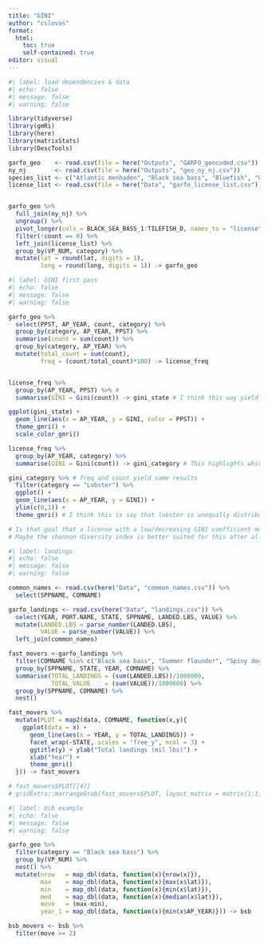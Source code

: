 ```yaml
---
title: "GINI"
author: "cslovas"
format: 
  html:
    toc: true
    self-contained: true
editor: visual
---
```

```r
#| label: load dependencies & data
#| echo: false
#| message: false
#| warning: false

library(tidyverse)
library(gmRi)
library(here)
library(matrixStats)
library(DescTools)

garfo_geo    <- read.csv(file = here("Outputs", "GARFO_geocoded.csv"))
ny_nj        <- read.csv(file = here("Outputs", "geo_ny_nj.csv"))
species_list <- c("Atlantic menhaden", "Black sea bass", "Bluefish", "Clearnose skate", "Horseshoe crab", "Longfin squid", "Rosette skate", "Scup", "Striped bass", "Summer flounder", "Tilefish", "Weakfish")
license_list <- read.csv(file = here("Data", "garfo_license_list.csv"))


garfo_geo %>%
  full_join(ny_nj) %>% 
  ungroup() %>%
  pivot_longer(cols = BLACK_SEA_BASS_1:TILEFISH_D, names_to = "license", values_to = "count") %>%
  filter(!count == 0) %>%
  left_join(license_list) %>%
  group_by(VP_NUM, category) %>%
  mutate(lat = round(lat, digits = 1),
         long = round(long, digits = 1)) -> garfo_geo

```

```r
#| label: GINI first pass
#| echo: false
#| message: false
#| warning: false

garfo_geo %>% 
  select(PPST, AP_YEAR, count, category) %>% 
  group_by(category, AP_YEAR, PPST) %>% 
  summarise(count = sum(count)) %>%
  group_by(category, AP_YEAR) %>% 
  mutate(total_count = sum(count),
         freq = (count/total_count)*100) -> license_freq


license_freq %>% 
  group_by(AP_YEAR, PPST) %>% #
  summarise(GINI = Gini(count)) -> gini_state # I think this way yield inequality across license types, not states 

ggplot(gini_state) +
  geom_line(aes(x = AP_YEAR, y = GINI, color = PPST)) +
  theme_gmri() +
  scale_color_gmri()

license_freq %>% 
  group_by(AP_YEAR, category) %>% 
  summarise(GINI = Gini(count)) -> gini_category # This highlights which licenses are distibuted unequally (?) but we don't know where 

gini_category %>% # freq and count yield same results 
  filter(category == "Lobster") %>% 
  ggplot() +
  geom_line(aes(x = AP_YEAR, y = GINI)) +
  ylim(c(0,1)) +
  theme_gmri() # I think this is say that lobster is unequally distributed across the states (?) which would make sense 

# Is that goal that a license with a low/decreasing GINI coefficient move evenly distributed over time?
# Maybe the shannon diversity index is better suited for this after all.... 
```


```r
#| label: landings
#| echo: false
#| message: false
#| warning: false

common_names <- read.csv(here("Data", "common_names.csv")) %>% 
  select(SPPNAME, COMNAME)

garfo_landings <- read.csv(here("Data", "landings.csv")) %>% 
  select(YEAR, PORT.NAME, STATE, SPPNAME, LANDED.LBS, VALUE) %>% 
  mutate(LANDED.LBS = parse_number(LANDED.LBS),
         VALUE = parse_number(VALUE)) %>% 
  left_join(common_names)

fast_movers <-garfo_landings %>% 
  filter(COMNAME %in% c("Black sea bass", "Summer flounder", "Spiny dogfish", "Smooth dogfish", "Monkfish", "Scup")) %>%
  group_by(SPPNAME, STATE, YEAR, COMNAME) %>% 
  summarise(TOTAL_LANDINGS = (sum(LANDED.LBS))/1000000,
            TOTAL_VALUE    = (sum(VALUE))/1000000) %>% 
  group_by(SPPNAME, COMNAME) %>%
  nest()

fast_movers %>% 
  mutate(PLOT = map2(data, COMNAME, function(x,y){
    ggplot(data = x) +
      geom_line(aes(x = YEAR, y = TOTAL_LANDINGS)) +
      facet_wrap(~STATE, scales = "free_y", ncol = 3) +
      ggtitle(y) + ylab("Total landings (mil lbs)") +
      xlab("Year") +
      theme_gmri() 
  })) -> fast_movers 

# fast_movers$PLOT[[4]]
# gridExtra::marrangeGrob(fast_movers$PLOT, layout_matrix = matrix(1:1, ncol = 1, nrow = 1, byrow = TRUE), top = NULL) 

```



```r
#| label: bsb example
#| echo: false
#| message: false
#| warning: false

garfo_geo %>% 
  filter(category == "Black sea bass") %>% 
  group_by(VP_NUM) %>% 
  nest() %>% 
  mutate(nrow   = map_dbl(data, function(x){nrow(x)}),
         max    = map_dbl(data, function(x){max(x$lat)}),
         min    = map_dbl(data, function(x){min(x$lat)}),
         med    = map_dbl(data, function(x){median(x$lat)}),
         move   = (max-min),
         year_1 = map_dbl(data, function(x){min(x$AP_YEAR)})) -> bsb

bsb_movers <- bsb %>% 
  filter(move >= 2)
```

